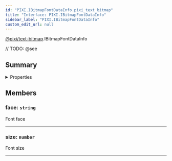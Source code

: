 ```yaml
---
id: "PIXI.IBitmapFontDataInfo.pixi_text_bitmap"
title: "Interface: PIXI.IBitmapFontDataInfo"
sidebar_label: "PIXI.IBitmapFontDataInfo"
custom_edit_url: null
---
```


[@pixi/text-bitmap](../modules/pixi_text_bitmap).IBitmapFontDataInfo






// TODO: @see

        

## Summary

<details><summary>Properties</summary>
<p>

| Name | Type                | Description |
| ---- | ------------------- | ----------- |
| face | <code>string</code> | Font face   |
| size | <code>number</code> | Font size   |

</p>
</details>
    




## Members
<article>

### face: <span><code>string</code></span>
Font face

</article>


---------------------------------------

<article>

### size: <span><code>number</code></span>
Font size

</article>


---------------------------------------



  